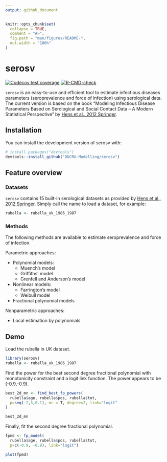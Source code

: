 ```yaml
---
output: github_document
---
```


<!-- README.md is generated from README.Rmd. Please edit that file -->

```r
knitr::opts_chunk$set(
  collapse = TRUE,
  comment = "#>",
  fig.path = "man/figures/README-",
  out.width = "100%"
)
```

# serosv

<!-- badges: start -->

[![Codecov test coverage](https://codecov.io/gh/OUCRU-Modelling/serosv/branch/main/graph/badge.svg)](https://app.codecov.io/gh/OUCRU-Modelling/serosv?branch=main) [![R-CMD-check](https://github.com/OUCRU-Modelling/serosv/actions/workflows/R-CMD-check.yaml/badge.svg)](https://github.com/OUCRU-Modelling/serosv/actions/workflows/R-CMD-check.yaml)

<!-- badges: end -->

`serosv` is an easy-to-use and efficient tool to estimate infectious diseases parameters (seroprevalence and force of infection) using serological data. The current version is based on the book "Modeling Infectious Disease Parameters Based on Serological and Social Contact Data -- A Modern Statistical Perspective" by [Hens et al., 2012 Springer](https://link.springer.com/book/10.1007/978-1-4614-4072-7).

## Installation

You can install the development version of serosv with:

``` r
# install.packages("devtools")
devtools::install_github("OUCRU-Modelling/serosv")
```

## Feature overview

### Datasets

`serosv` contains 15 built-in serological datasets as provided by [Hens et al., 2012 Springer](https://link.springer.com/book/10.1007/978-1-4614-4072-7). Simply call the name to load a dataset, for example:

``` r
rubella <- rubella_uk_1986_1987
```

### Methods

The following methods are available to estimate seroprevalence and force of infection.

Parametric approaches:

-   Polynomial models:
    -   Muench's model
    -   Griffiths' model
    -   Grenfell and Anderson's model
-   Nonlinear models:
    -   Farrington's model
    -   Weibull model
-   Fractional polynomial models

Nonparametric approaches:

-   Local estimation by polynomials

## Demo

Load the rubella in UK dataset.

```r
library(serosv)
rubella <- rubella_uk_1986_1987
```

Find the power for the best second degree fractional polynomial with monotonicity constraint and a logit link function. The power appears to be (-0.9,-0.9).

```r
best_2d_mn <- find_best_fp_powers(
  rubella$age, rubella$pos, rubella$tot,
  p=seq(-2,3,0.1), mc = T, degree=2, link="logit"
)

best_2d_mn
```

Finally, fit the second degree fractional polynomial.

```r
fpmd <- fp_model(
  rubella$age, rubella$pos, rubella$tot,
  p=c(-0.9, -0.9), link="logit")

plot(fpmd)
```

